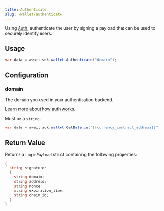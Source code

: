 ```yaml
---
title: Authenticate
slug: /wallet/authenticate
---
```


Using [Auth](/auth), authenticate the user by signing a payload that can be used to securely identify users.

## Usage

```csharp
var data = await sdk.wallet.Authenticate("domain");
```

## Configuration

### domain

The domain you used in your authentication backend.

[Learn more about how auth works](/auth/how-auth-works/sign-in-with-wallet).

Must be a `string`.

```csharp
var data = await sdk.wallet.GetBalance("{{currency_contract_address}}");
```

## Return Value

Returns a `LoginPayload` struct containing the following properties:

```csharp
{
  string signature;
  {
    string domain;
    string address;
    string nonce;
    string expiration_time;
    string chain_id;
  }
}
```
